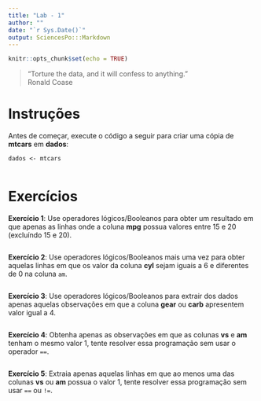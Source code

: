 ```yaml
---
title: "Lab - 1"
author: ""
date: "`r Sys.Date()`"
output: SciencesPo:::Markdown
---
```


```r
knitr::opts_chunk$set(echo = TRUE)
```

 > "Torture the data, and it will confess to anything."
<br>  Ronald Coase


# Instruções 
<div id="boxedtext">
Antes de começar, execute o código a seguir para criar uma cópia de **mtcars** em **dados**:

`dados <- mtcars`

</div>


```r

```


# Exercícios 
<div id="exercise">
**Exercício 1**: Use operadores lógicos/Booleanos para obter um resultado em que apenas as linhas onde a coluna **mpg** possua valores entre 15 e 20 (excluíndo 15 e 20).
</div>

```r

```

<div id="exercise">
**Exercício 2**: Use operadores lógicos/Booleanos mais uma vez para obter aquelas linhas em que os valor da coluna **cyl** sejam iguais a 6 e diferentes de 0 na coluna `am`.
</div>

```r


```

<div id="exercise">
**Exercício 3**: Use operadores lógicos/Booleanos para extrair dos dados apenas aquelas observações em que a coluna **gear** ou **carb** apresentem valor igual a 4.
</div>

```r

```

<div id="exercise">
**Exercício 4**: Obtenha apenas as observações em que as colunas  **vs**  e  **am**  tenham o mesmo valor 1, tente resolver essa programação sem usar o operador `==`.
</div>


```r

```

<div id="exercise">
**Exercício 5**: Extraia apenas aquelas linhas em que ao menos uma das colunas **vs**  ou **am** possua o valor 1, tente resolver essa programação sem usar `==`  ou  `!=`.
</div>


```r

```

